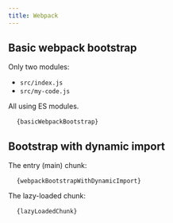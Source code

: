 ```yaml
---
title: Webpack
---
```



<link href="https://www.unpkg.com/prismjs@1.29.0/themes/prism-tomorrow.min.css" rel="stylesheet" />

<style>{`pre[class*=language-] {font-size: 0.875em; max-height: 60vh; overflow-y: auto;}`}</style>

## Basic webpack bootstrap

Only two modules:

- `src/index.js`
- `src/my-code.js`

All using ES modules.

<pre>
  <code class="language-typescript">{basicWebpackBootstrap}</code>
</pre>

## Bootstrap with dynamic import

The entry (main) chunk:

<pre>
  <code class="language-typescript">{webpackBootstrapWithDynamicImport}</code>
</pre>

The lazy-loaded chunk:

<pre>
  <code class="language-typescript">{lazyLoadedChunk}</code>
</pre>

<script src="https://www.unpkg.com/prismjs@v1.x/components/prism-core.min.js"></script>

<script src="https://www.unpkg.com/prismjs@v1.x/plugins/autoloader/prism-autoloader.min.js"></script>
